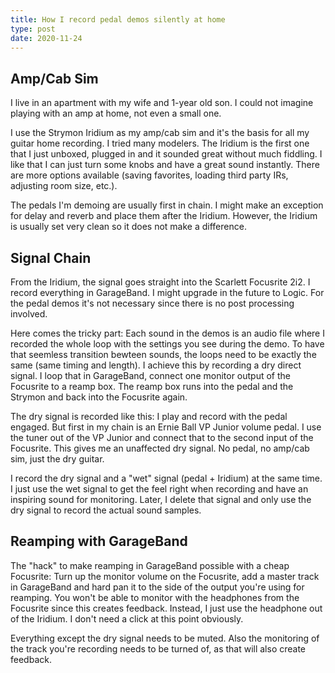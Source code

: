 ```yaml
---
title: How I record pedal demos silently at home
type: post
date: 2020-11-24
---
```


## Amp/Cab Sim

I live in an apartment with my wife and 1-year old son. I could not imagine playing with an amp at home, not even a small one.

I use the Strymon Iridium as my amp/cab sim and it's the basis for all my guitar home recording. I tried many modelers. The Iridium is the first one that I just unboxed, plugged in and it sounded great without much fiddling.
I like that I can just turn some knobs and have a great sound instantly. There are more options available (saving favorites, loading third party IRs, adjusting room size, etc.).

The pedals I'm demoing are usually first in chain. I might make an exception for delay and reverb and place them after the Iridium. However, the Iridium is usually set very clean so it does not make a difference.

## Signal Chain

From the Iridium, the signal goes straight into the Scarlett Focusrite 2i2. I record everything in GarageBand. I might upgrade in the future to Logic. For the pedal demos it's not necessary since there is no post processing involved.

Here comes the tricky part: Each sound in the demos is an audio file where I recorded the whole loop with the settings you see during the demo. To have that seemless transition bewteen sounds, the loops need to be exactly the same (same timing and length). I achieve this by recording a dry direct signal. I loop that in GarageBand, connect one monitor output of the Focusrite to a reamp box. The reamp box runs into the pedal and the Strymon and back into the Focusrite again.

The dry signal is recorded like this: I play and record with the pedal engaged. But first in my chain is an Ernie Ball VP Junior volume pedal. I use the tuner out of the VP Junior and connect that to the second input of the Focusrite. This gives me an unaffected dry signal. No pedal, no amp/cab sim, just the dry guitar.

I record the dry signal and a "wet" signal (pedal + Iridium) at the same time. I just use the wet signal to get the feel right when recording and have an inspiring sound for monitoring. Later, I delete that signal and only use the dry signal to record the actual sound samples.

## Reamping with GarageBand

The "hack" to make reamping in GarageBand possible with a cheap Focusrite: Turn up the monitor volume on the Focusrite, add a master track in GarageBand and hard pan it to the side of the output you're using for reamping. You won't be able to monitor with the headphones from the Focusrite since this creates feedback. Instead, I just use the headphone out of the Iridium. I don't need a click at this point obviously.

Everything except the dry signal needs to be muted. Also the monitoring of the track you're recording needs to be turned of, as that will also create feedback.
